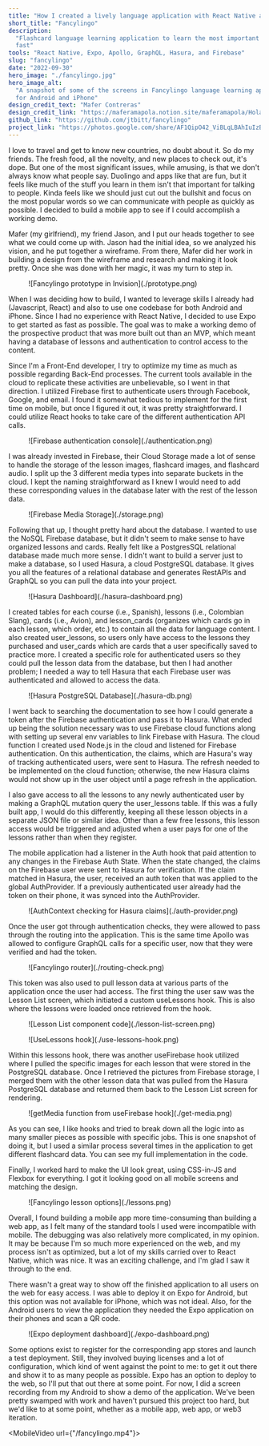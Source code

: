 ```yaml
---
title: "How I created a lively language application with React Native and Expo"
short_title: "Fancylingo"
description:
  "Flashcard language learning application to learn the most important words
  fast"
tools: "React Native, Expo, Apollo, GraphQL, Hasura, and Firebase"
slug: "fancylingo"
date: "2022-09-30"
hero_image: "./fancylingo.jpg"
hero_image_alt:
  "A snapshot of some of the screens in Fancylingo language learning application
  for Android and iPhone"
design_credit_text: "Mafer Contreras"
design_credit_link: "https://maferamapola.notion.site/maferamapola/Hola-I-m-Maferamapola-UX-Product-Designer-134bdff3d5a04de2aed5908a24e85246"
github_link: "https://github.com/jtbitt/fancylingo"
project_link: "https://photos.google.com/share/AF1QipO42_ViBLqLBAhIuIzBmLyaxdh8XV3QAIDhbFrqkvUqPZg-FQzziE0sIOkOfRjsUA/photo/AF1QipPLdi9eUL9RTKtnY0cklkeOr8vED_wblrFV4xM7?key=clFJMjdUV0JwMjhNcGdwcGxrcDZsek5MeWNIbU9n"
---
```



I love to travel and get to know new countries, no doubt about it. So do my
friends. The fresh food, all the novelty, and new places to check out, it's
dope. But one of the most significant issues, while amusing, is that we don't
always know what people say. Duolingo and apps like that are fun, but it feels
like much of the stuff you learn in them isn't that important for talking to
people. Kinda feels like we should just cut out the bullshit and focus on the
most popular words so we can communicate with people as quickly as possible. I
decided to build a mobile app to see if I could accomplish a working demo.

Mafer (my girlfriend), my friend Jason, and I put our heads together to see what
we could come up with. Jason had the initial idea, so we analyzed his vision,
and he put together a wireframe. From there, Mafer did her work in building a
design from the wireframe and research and making it look pretty. Once she was
done with her magic, it was my turn to step in.

<figure>![Fancylingo prototype in Invision](./prototype.png)</figure>

When I was deciding how to build, I wanted to leverage skills I already had
(Javascript, React) and also to use one codebase for both Android and iPhone.
Since I had no experience with React Native, I decided to use Expo to get
started as fast as possible. The goal was to make a working demo of the
prospective product that was more built out than an MVP, which meant having a
database of lessons and authentication to control access to the content.

Since I'm a Front-End developer, I try to optimize my time as much as possible
regarding Back-End processes. The current tools available in the cloud to
replicate these activities are unbelievable, so I went in that direction. I
utilized Firebase first to authenticate users through Facebook, Google, and
email. I found it somewhat tedious to implement for the first time on mobile,
but once I figured it out, it was pretty straightforward. I could utilize React
hooks to take care of the different authentication API calls.

<figure>![Firebase authentication console](./authentication.png)</figure>

I was already invested in Firebase, their Cloud Storage made a lot of sense to
handle the storage of the lesson images, flashcard images, and flashcard audio.
I split up the 3 different media types into separate buckets in the cloud. I
kept the naming straightforward as I knew I would need to add these
corresponding values in the database later with the rest of the lesson data.

<figure>![Firebase Media Storage](./storage.png)</figure>

Following that up, I thought pretty hard about the database. I wanted to use the
NoSQL Firebase database, but it didn't seem to make sense to have organized
lessons and cards. Really felt like a PostgresSQL relational database made much
more sense. I didn't want to build a server just to make a database, so I used
Hasura, a cloud PostgreSQL database. It gives you all the features of a
relational database and generates RestAPIs and GraphQL so you can pull the data
into your project.

<figure>![Hasura Dashboard](./hasura-dashboard.png)</figure>

I created tables for each course (i.e., Spanish), lessons (i.e., Colombian
Slang), cards (i.e., Avion), and lesson_cards (organizes which cards go in each
lesson, which order, etc.) to contain all the data for language content. I also
created user_lessons, so users only have access to the lessons they purchased
and user_cards which are cards that a user specifically saved to practice more.
I created a specific role for authenticated users so they could pull the lesson
data from the database, but then I had another problem; I needed a way to tell
Hasura that each Firebase user was authenticated and allowed to access the data.

<figure>![Hasura PostgreSQL Database](./hasura-db.png)</figure>

I went back to searching the documentation to see how I could generate a token
after the Firebase authentication and pass it to Hasura. What ended up being the
solution necessary was to use Firebase cloud functions along with setting up
several env variables to link Firebase with Hasura. The cloud function I created
used Node.js in the cloud and listened for Firebase authentication. On this
authentication, the claims, which are Hasura's way of tracking authenticated
users, were sent to Hasura. The refresh needed to be implemented on the cloud
function; otherwise, the new Hasura claims would not show up in the user object
until a page refresh in the application.

I also gave access to all the lessons to any newly authenticated user by making
a GraphQL mutation query the user_lessons table. If this was a fully built app,
I would do this differently, keeping all these lesson objects in a separate JSON
file or similar idea. Other than a few free lessons, this lesson access would be
triggered and adjusted when a user pays for one of the lessons rather than when
they register.

<Gist gistLink="f91930c353c796bc82b494108942927e" />

The mobile application had a listener in the Auth hook that paid attention to
any changes in the Firebase Auth State. When the state changed, the claims on
the Firebase user were sent to Hasura for verification. If the claim matched in
Hasura, the user, received an auth token that was applied to the global
AuthProvider. If a previously authenticated user already had the token on their
phone, it was synced into the AuthProvider.

<figure>![AuthContext checking for Hasura claims](./auth-provider.png)</figure>

Once the user got through authentication checks, they were allowed to pass
through the routing into the application. This is the same time Apollo was
allowed to configure GraphQL calls for a specific user, now that they were
verified and had the token.

<figure>![Fancylingo router](./routing-check.png)</figure>

This token was also used to pull lesson data at various parts of the application
once the user had access. The first thing the user saw was the Lesson List
screen, which initiated a custom useLessons hook. This is also where the lessons
were loaded once retrieved from the hook.

<figure>![Lesson List component code](./lesson-list-screen.png)</figure>
<figure>![UseLessons hook](./use-lessons-hook.png)</figure>

Within this lessons hook, there was another useFirebase hook utilized where I
pulled the specific images for each lesson that were stored in the PostgreSQL
database. Once I retrieved the pictures from Firebase storage, I merged them
with the other lesson data that was pulled from the Hasura PostgreSQL database
and returned them back to the Lesson List screen for rendering.

<figure>![getMedia function from useFirebase hook](./get-media.png)</figure>

As you can see, I like hooks and tried to break down all the logic into as many
smaller pieces as possible with specific jobs. This is one snapshot of doing it,
but I used a similar process several times in the application to get different
flashcard data. You can see my full implementation in the code.

Finally, I worked hard to make the UI look great, using CSS-in-JS and Flexbox
for everything. I got it looking good on all mobile screens and matching the
design.

<div className="flex flex-row justify-center">
  <figure>![Fancylingo lesson options](./lessons.png)</figure>
</div>

Overall, I found building a mobile app more time-consuming than building a web
app, as I felt many of the standard tools I used were incompatible with mobile.
The debugging was also relatively more complicated, in my opinion. It may be
because I'm so much more experienced on the web, and my process isn't as
optimized, but a lot of my skills carried over to React Native, which was nice.
It was an exciting challenge, and I'm glad I saw it through to the end.

There wasn't a great way to show off the finished application to all users on
the web for easy access. I was able to deploy it on Expo for Android, but this
option was not available for iPhone, which was not ideal. Also, for the Android
users to view the application they needed the Expo application on their phones
and scan a QR code.

<figure>![Expo deployment dashboard](./expo-dashboard.png)</figure>

Some options exist to register for the corresponding app stores and launch a
test deployment. Still, they involved buying licenses and a lot of
configuration, which kind of went against the point to me: to get it out there
and show it to as many people as possible. Expo has an option to deploy to the
web, so I'll put that out there at some point. For now, I did a screen recording
from my Android to show a demo of the application. We've been pretty swamped
with work and haven't pursued this project too hard, but we'd like to at some
point, whether as a mobile app, web app, or web3 iteration.

<MobileVideo url={"/fancylingo.mp4"}></MobileVideo>

